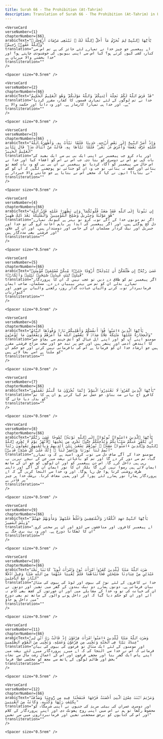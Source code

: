 ```yaml
---
title: Surah 66 - The Prohibition (At-Tahrim)  
description: Translation of Surah 66 - The Prohibition (At-Tahrim) in Urdu
---
```







    <VerseCard 
    verseNumber={1}
    chapterNumber={66}
    arabicText="يَٰٓأَيُّهَا ٱلنَّبِىُّ لِمَ تُحَرِّمُ مَآ أَحَلَّ ٱللَّهُ لَكَ ۖ تَبْتَغِى مَرْضَاتَ أَزْوَٰجِكَ ۚ وَٱللَّهُ غَفُورٌۭ رَّحِيمٌۭ"
    translation="اے پیغمبر جو چیز خدا نے تمہارے لئے جائز کی ہے تم اس سے کنارہ کشی کیوں کرتے ہو؟ کیا اس سے اپنی بیویوں کی خوشنودی چاہتے ہو؟ اور خدا بخشنے والا مہربان ہے"
    transliteration=""
    />

    <Spacer size="0.5rem" />
                
    <VerseCard 
    verseNumber={2}
    chapterNumber={66}
    arabicText="قَدْ فَرَضَ ٱللَّهُ لَكُمْ تَحِلَّةَ أَيْمَٰنِكُمْ ۚ وَٱللَّهُ مَوْلَىٰكُمْ ۖ وَهُوَ ٱلْعَلِيمُ ٱلْحَكِيمُ"
    translation="خدا نے تم لوگوں کے لئے تمہاری قسموں کا کفارہ مقرر کردیا ہے۔ اور خدا ہی تمہارا کارساز ہے۔ اور وہ دانا اور حکمت والا ہے"
    transliteration=""
    />

    <Spacer size="0.5rem" />
                
    <VerseCard 
    verseNumber={3}
    chapterNumber={66}
    arabicText="وَإِذْ أَسَرَّ ٱلنَّبِىُّ إِلَىٰ بَعْضِ أَزْوَٰجِهِۦ حَدِيثًۭا فَلَمَّا نَبَّأَتْ بِهِۦ وَأَظْهَرَهُ ٱللَّهُ عَلَيْهِ عَرَّفَ بَعْضَهُۥ وَأَعْرَضَ عَنۢ بَعْضٍۢ ۖ فَلَمَّا نَبَّأَهَا بِهِۦ قَالَتْ مَنْ أَنۢبَأَكَ هَٰذَا ۖ قَالَ نَبَّأَنِىَ ٱلْعَلِيمُ ٱلْخَبِيرُ"
    translation="اور یاد کرو جب پیغمبر نے اپنی ایک بی بی سے ایک بھید کی بات کہی تو اس نے دوسری کو بتا دی۔ جب اس نے اس کو افشاء کیا اور خدا نے اس حال سے پیغمبر کو آگاہ کردیا تو پیغمبر نے ان بی بی کو وہ بات کچھ تو بتائی اور کچھ نہ بتائی۔ تو جب وہ ان کو جتائی تو پوچھنے لگیں کہ آپ کو کس نے بتایا؟ انہوں نے کہا کہ مجھے اس نے بتایا ہے جو جاننے والا خبردار ہے"
    transliteration=""
    />

    <Spacer size="0.5rem" />
                
    <VerseCard 
    verseNumber={4}
    chapterNumber={66}
    arabicText="إِن تَتُوبَآ إِلَى ٱللَّهِ فَقَدْ صَغَتْ قُلُوبُكُمَا ۖ وَإِن تَظَٰهَرَا عَلَيْهِ فَإِنَّ ٱللَّهَ هُوَ مَوْلَىٰهُ وَجِبْرِيلُ وَصَٰلِحُ ٱلْمُؤْمِنِينَ ۖ وَٱلْمَلَٰٓئِكَةُ بَعْدَ ذَٰلِكَ ظَهِيرٌ"
    translation="اگر تم دونوں خدا کے آگے توبہ کرو تو بہتر ہے کیونکہ تمہارے دل کج ہوگئے ہیں۔ اور اگر پیغمبر کی ایذا پر باہم اعانت کرو گی تو خدا اور جبریل اور نیک کردار مسلمان ان کے حامی اور دوستدار ہیں۔ اور ان کے علاوہ اور فرشتے بھی مددگار ہیں"
    transliteration=""
    />

    <Spacer size="0.5rem" />
                
    <VerseCard 
    verseNumber={5}
    chapterNumber={66}
    arabicText="عَسَىٰ رَبُّهُۥٓ إِن طَلَّقَكُنَّ أَن يُبْدِلَهُۥٓ أَزْوَٰجًا خَيْرًۭا مِّنكُنَّ مُسْلِمَٰتٍۢ مُّؤْمِنَٰتٍۢ قَٰنِتَٰتٍۢ تَٰٓئِبَٰتٍ عَٰبِدَٰتٍۢ سَٰٓئِحَٰتٍۢ ثَيِّبَٰتٍۢ وَأَبْكَارًۭا"
    translation="اگر پیغمبر تم کو طلاق دے دیں تو عجب نہیں کہ ان کا پروردگار تمہارے بدلے ان کو تم سے بہتر بیبیاں دے دے۔ مسلمان، صاحب ایمان فرمانبردار توبہ کرنے والیاں عبادت گذار روزہ رکھنے والیاں بن شوہر اور کنواریاں"
    transliteration=""
    />

    <Spacer size="0.5rem" />
                
    <VerseCard 
    verseNumber={6}
    chapterNumber={66}
    arabicText="يَٰٓأَيُّهَا ٱلَّذِينَ ءَامَنُوا۟ قُوٓا۟ أَنفُسَكُمْ وَأَهْلِيكُمْ نَارًۭا وَقُودُهَا ٱلنَّاسُ وَٱلْحِجَارَةُ عَلَيْهَا مَلَٰٓئِكَةٌ غِلَاظٌۭ شِدَادٌۭ لَّا يَعْصُونَ ٱللَّهَ مَآ أَمَرَهُمْ وَيَفْعَلُونَ مَا يُؤْمَرُونَ"
    translation="مومنو اپنے آپ کو اور اپنے اہل عیال کو آتش جہنم سے بچاؤ جس کا ایندھن آدمی اور پتھر ہیں اور جس پر تند خو اور سخت مزاج فرشتے مقرر ہیں جو ارشاد خدا ان کو فرماتا ہے اس کی نافرمانی نہیں کرتے اور جو حکم ان کو ملتا ہے اسے بجا لاتے ہیں"
    transliteration=""
    />

    <Spacer size="0.5rem" />
                
    <VerseCard 
    verseNumber={7}
    chapterNumber={66}
    arabicText="يَٰٓأَيُّهَا ٱلَّذِينَ كَفَرُوا۟ لَا تَعْتَذِرُوا۟ ٱلْيَوْمَ ۖ إِنَّمَا تُجْزَوْنَ مَا كُنتُمْ تَعْمَلُونَ"
    translation="کافرو آج بہانے مت بناؤ۔ جو عمل تم کیا کرتے ہو ان ہی کا تم کو بدلہ دیا جائے گا"
    transliteration=""
    />

    <Spacer size="0.5rem" />
                
    <VerseCard 
    verseNumber={8}
    chapterNumber={66}
    arabicText="يَٰٓأَيُّهَا ٱلَّذِينَ ءَامَنُوا۟ تُوبُوٓا۟ إِلَى ٱللَّهِ تَوْبَةًۭ نَّصُوحًا عَسَىٰ رَبُّكُمْ أَن يُكَفِّرَ عَنكُمْ سَيِّـَٔاتِكُمْ وَيُدْخِلَكُمْ جَنَّٰتٍۢ تَجْرِى مِن تَحْتِهَا ٱلْأَنْهَٰرُ يَوْمَ لَا يُخْزِى ٱللَّهُ ٱلنَّبِىَّ وَٱلَّذِينَ ءَامَنُوا۟ مَعَهُۥ ۖ نُورُهُمْ يَسْعَىٰ بَيْنَ أَيْدِيهِمْ وَبِأَيْمَٰنِهِمْ يَقُولُونَ رَبَّنَآ أَتْمِمْ لَنَا نُورَنَا وَٱغْفِرْ لَنَآ ۖ إِنَّكَ عَلَىٰ كُلِّ شَىْءٍۢ قَدِيرٌۭ"
    translation="مومنو خدا کے آگے صاف دل سے توبہ کرو۔ امید ہے کہ وہ تمہارے گناہ تم سے دور کر دے گا اور تم کو باغہائے بہشت میں جن کے نیچے نہریں بہہ رہی ہیں داخل کرے گا۔ اس دن پیغمبر کو اور ان لوگوں کو جو ان کے ساتھ ایمان لائے ہیں رسوا نہیں کرے گا بلکہ ان کا نور ایمان ان کے آگے اور داہنی طرف روشنی کرتا ہوا چل رہا ہوگا۔ اور وہ خدا سے التجا کریں گے کہ اے پروردگار ہمارا نور ہمارے لئے پورا کر اور ہمیں معاف کرنا۔ بےشک خدا ہر چیز پر قادر ہے"
    transliteration=""
    />

    <Spacer size="0.5rem" />
                
    <VerseCard 
    verseNumber={9}
    chapterNumber={66}
    arabicText="يَٰٓأَيُّهَا ٱلنَّبِىُّ جَٰهِدِ ٱلْكُفَّارَ وَٱلْمُنَٰفِقِينَ وَٱغْلُظْ عَلَيْهِمْ ۚ وَمَأْوَىٰهُمْ جَهَنَّمُ ۖ وَبِئْسَ ٱلْمَصِيرُ"
    translation="اے پیغمبر کافروں اور منافقوں سے لڑو اور ان پر سختی کرو۔ ان کا ٹھکانا دوزخ ہے۔ اور وہ بہت بری جگہ ہے"
    transliteration=""
    />

    <Spacer size="0.5rem" />
                
    <VerseCard 
    verseNumber={10}
    chapterNumber={66}
    arabicText="ضَرَبَ ٱللَّهُ مَثَلًۭا لِّلَّذِينَ كَفَرُوا۟ ٱمْرَأَتَ نُوحٍۢ وَٱمْرَأَتَ لُوطٍۢ ۖ كَانَتَا تَحْتَ عَبْدَيْنِ مِنْ عِبَادِنَا صَٰلِحَيْنِ فَخَانَتَاهُمَا فَلَمْ يُغْنِيَا عَنْهُمَا مِنَ ٱللَّهِ شَيْـًۭٔا وَقِيلَ ٱدْخُلَا ٱلنَّارَ مَعَ ٱلدَّٰخِلِينَ"
    translation="خدا نے کافروں کے لئے نوحؑ کی بیوی اور لوطؑ کی بیوی کی مثال بیان فرمائی ہے۔ دونوں ہمارے دو نیک بندوں کے گھر میں تھیں اور دونوں نے ان کی خیانت کی تو وہ خدا کے مقابلے میں اور ان عورتوں کے کچھ بھی کام نہ آئے اور ان کو حکم دیا گیا کہ اور داخل ہونے والوں کے ساتھ تم بھی دوزخ میں داخل ہو جاؤ"
    transliteration=""
    />

    <Spacer size="0.5rem" />
                
    <VerseCard 
    verseNumber={11}
    chapterNumber={66}
    arabicText="وَضَرَبَ ٱللَّهُ مَثَلًۭا لِّلَّذِينَ ءَامَنُوا۟ ٱمْرَأَتَ فِرْعَوْنَ إِذْ قَالَتْ رَبِّ ٱبْنِ لِى عِندَكَ بَيْتًۭا فِى ٱلْجَنَّةِ وَنَجِّنِى مِن فِرْعَوْنَ وَعَمَلِهِۦ وَنَجِّنِى مِنَ ٱلْقَوْمِ ٱلظَّٰلِمِينَ"
    translation="اور مومنوں کے لئے ایک مثال تو فرعون کی بیوی کی بیان فرمائی کہ اس نے خدا سے التجا کی کہ اے میرے پروردگار میرے لئے بہشت میں اپنے پاس ایک گھر بنا اور مجھے فرعون اور اس کے اعمال زشت مآل سے نجات بخش اور ظالم لوگوں کے ہاتھ سے مجھ کو مخلصی عطا فرما"
    transliteration=""
    />

    <Spacer size="0.5rem" />
                
    <VerseCard 
    verseNumber={12}
    chapterNumber={66}
    arabicText="وَمَرْيَمَ ٱبْنَتَ عِمْرَٰنَ ٱلَّتِىٓ أَحْصَنَتْ فَرْجَهَا فَنَفَخْنَا فِيهِ مِن رُّوحِنَا وَصَدَّقَتْ بِكَلِمَٰتِ رَبِّهَا وَكُتُبِهِۦ وَكَانَتْ مِنَ ٱلْقَٰنِتِينَ"
    translation="اور دوسری عمران کی بیٹی مریمؑ کی جنہوں نے اپنی شرمگاہ کو محفوظ رکھا تو ہم نے اس میں اپنی روح پھونک دی اور اپنے پروردگار کے کلام اور اس کی کتابوں کو برحق سمجھتی تھیں اور فرمانبرداروں میں سے تھیں"
    transliteration=""
    />

    <Spacer size="0.5rem" />
                